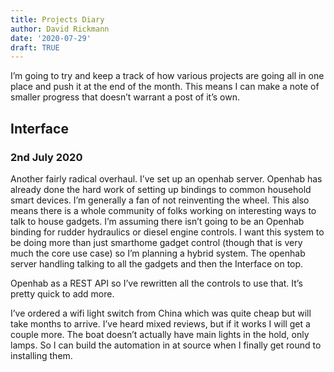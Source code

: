 ```yaml
---
title: Projects Diary
author: David Rickmann
date: '2020-07-29'
draft: TRUE
---
```



I'm going to try and keep a track of how various projects are going all in one place and push it at the end of the month. 
This means I can make a note of smaller progress that doesn't warrant a post of it's own.

## Interface
### 2nd July 2020

Another fairly radical overhaul.
I've set up an openhab server. Openhab has already done the hard work of setting up bindings to common household smart devices. I'm generally a fan of not reinventing the wheel. This also means there is a whole community of folks working on interesting ways to talk to house gadgets.
I'm assuming there isn't going to be an Openhab binding for rudder hydraulics or diesel engine controls. 
I want this system to be doing more than just smarthome gadget control (though that is very much the core use case) so I'm planning a hybrid system. The openhab server handling talking to all the gadgets and then the Interface on top.

Openhab as a REST API so I've rewritten all the controls to use that. It's pretty quick to add more.

I've ordered a wifi light switch from China which was quite cheap but will take months to arrive.
I've heard mixed reviews, but if it works I will get a couple more. The boat doesn't actually have main lights in the hold, only lamps. So I can build the automation in at source when I finally get round to installing them.


  
  
  
  


